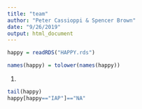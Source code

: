 ```yaml
---
title: "team"
author: "Peter Cassioppi & Spencer Brown"
date: "9/26/2019"
output: html_document
---
```


```r
happy = readRDS("HAPPY.rds")

names(happy) = tolower(names(happy))
```

1.
```r
tail(happy)
happy[happy=="IAP"]=="NA"
```
